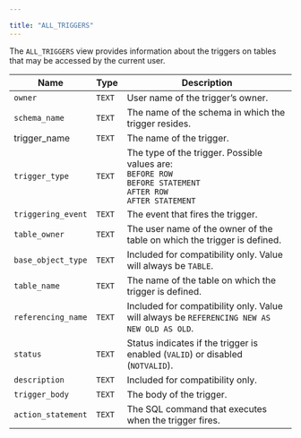 ---

title: "ALL_TRIGGERS"
---

<div id="all_triggers" class="registered_link"></div>

The `ALL_TRIGGERS` view provides information about the triggers on tables that may be accessed by the current user.

| Name               | Type   | Description                                                  |
| ------------------ | ------ | ------------------------------------------------------------ |
| `owner`            | `TEXT` | User name of the trigger’s owner.                            |
| `schema_name`      | `TEXT` | The name of the schema in which the trigger resides.         |
| trigger_name       | `TEXT` | The name of the trigger.                                     |
| `trigger_type`     | `TEXT` | The type of the trigger. Possible values are: <br/>`BEFORE ROW` <br/>`BEFORE STATEMENT` <br/>`AFTER ROW` <br/>`AFTER STATEMENT` |
| `triggering_event` | `TEXT` | The event that fires the trigger.                            |
| `table_owner`      | `TEXT` | The user name of the owner of the table on which the trigger is defined. |
| `base_object_type` | `TEXT` | Included for compatibility only. Value will always be `TABLE`. |
| `table_name`       | `TEXT` | The name of the table on which the trigger is defined.       |
| `referencing_name` | `TEXT` | Included for compatibility only. Value will always be `REFERENCING NEW AS NEW OLD AS OLD`. |
| `status`           | `TEXT` | Status indicates if the trigger is enabled (`VALID`) or disabled (`NOTVALID`). |
| `description`      | `TEXT` | Included for compatibility only.                             |
| `trigger_body`     | `TEXT` | The body of the trigger.                                     |
| `action_statement` | `TEXT` | The SQL command that executes when the trigger fires.        |



